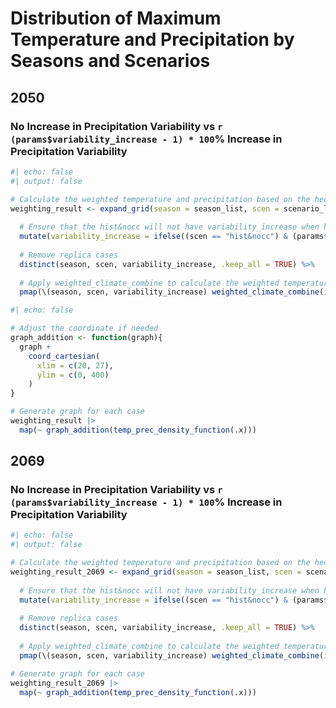 # Distribution of Maximum Temperature and Precipitation by Seasons and Scenarios

## 2050
### No Increase in Precipitation Variability vs `r (params$variability_increase - 1) * 100`% Increase in Precipitation Variability

```r
#| echo: false
#| output: false

# Calculate the weighted temperature and precipitation based on the hectare and planting season
weighting_result <- expand_grid(season = season_list, scen = scenario_list, variability_increase = c(1, params$variability_increase)) %>%
  
  # Ensure that the hist&nocc will not have variability_increase when hist_nocc_variability is false
  mutate(variability_increase = ifelse((scen == "hist&nocc") & (params$hist_nocc_variability == FALSE), 1, variability_increase))%>%
  
  # Remove replica cases
  distinct(season, scen, variability_increase, .keep_all = TRUE) %>%
  
  # Apply weighted_climate_combine to calculate the weighted temperature and precipitation
  pmap(\(season, scen, variability_increase) weighted_climate_combine(iso = "ETH", scen = scen, season = season, chosen_yr = 2050, variable_list = variable_list, variability_increase = variability_increase, crop = params$crop, min_crop = params$min_crop, hist_nocc_variability = params$hist_nocc_variability, input_fd = input_fd))

```

```r
#| echo: false

# Adjust the coordinate if needed 
graph_addition <- function(graph){
  graph +  
    coord_cartesian(
      xlim = c(20, 27),
      ylim = c(0, 400)
    )
}

# Generate graph for each case
weighting_result |>
  map(~ graph_addition(temp_prec_density_function(.x)))

```

## 2069
### No Increase in Precipitation Variability vs `r (params$variability_increase - 1) * 100`% Increase in Precipitation Variability

```r
#| echo: false
#| output: false

# Calculate the weighted temperature and precipitation based on the hectare and planting season (for 2069)
weighting_result_2069 <- expand_grid(season = season_list, scen = scenario_list, variability_increase = list(1, params$variability_increase)) %>%
  
  # Ensure that the hist&nocc will not have variability_increase when hist_nocc_variability is false
  mutate(variability_increase = ifelse((scen == "hist&nocc") & (params$hist_nocc_variability == FALSE), 1, variability_increase))%>%
  
  # Remove replica cases
  distinct(season, scen, variability_increase, .keep_all = TRUE) %>%
  
  # Apply weighted_climate_combine to calculate the weighted temperature and precipitation
  pmap(\(season, scen, variability_increase) weighted_climate_combine(iso = "ETH", scen = scen, season = season, chosen_yr = 2069, variable_list = variable_list, variability_increase = variability_increase, crop = params$crop, min_crop = params$min_crop, hist_nocc_variability = params$hist_nocc_variability, input_fd = input_fd))

```

```r
# Generate graph for each case
weighting_result_2069 |>
  map(~ graph_addition(temp_prec_density_function(.x)))

```
